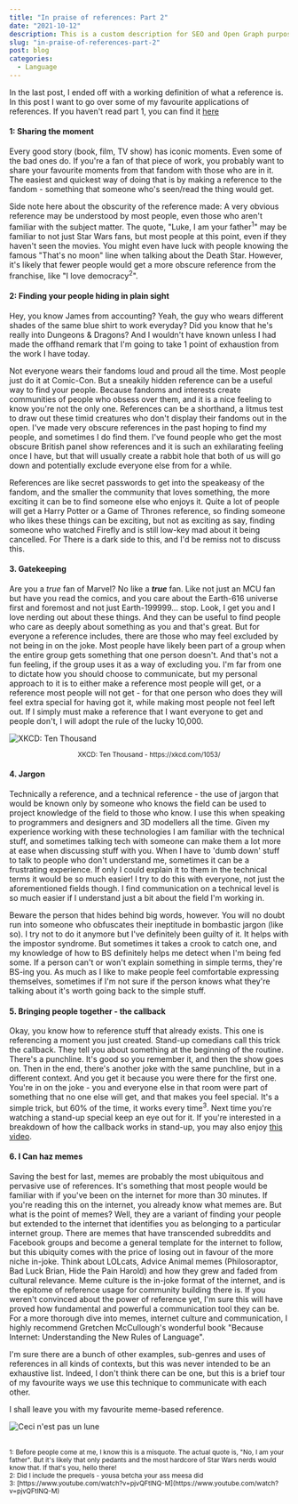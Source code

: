 ```yaml
---
title: "In praise of references: Part 2"
date: "2021-10-12"
description: This is a custom description for SEO and Open Graph purposes, rather than the default generated excerpt. Simply add a description field to the frontmatter.
slug: "in-praise-of-references-part-2"
post: blog
categories:
  - Language
---
```


In the last post, I ended off with a working definition of what a reference is. In this post I want to go over some of my favourite applications of references. If you haven't read part 1, you can find it [here](paraghbhtngr.github.io/blog/in-praise-of-references-part-1)

#### 1: Sharing the moment

Every good story (book, film, TV show) has iconic moments. Even some of the bad ones do. If you're a fan of that piece of work, you probably want to share your favourite moments from that fandom with those who are in it. The easiest and quickest way of doing that is by making a reference to the fandom - something that someone who's seen/read the thing would get.

Side note here about the obscurity of the reference made: A very obvious reference may be understood by most people, even those who aren't familiar with the subject matter. The quote, "Luke, I am your father<sup>1</sup>" may be familiar to not just Star Wars fans, but most people at this point, even if they haven't seen the movies. You might even have luck with people knowing the famous "That's no moon" line when talking about the Death Star. However, it's likely that fewer people would get a more obscure reference from the franchise, like "I love democracy<sup>2</sup>".

#### 2: Finding your people hiding in plain sight

Hey, you know James from accounting? Yeah, the guy who wears different shades of the same blue shirt to work everyday? Did you know that he's really into Dungeons & Dragons? And I wouldn't have known unless I had made the offhand remark that I'm going to take 1 point of exhaustion from the work I have today.

Not everyone wears their fandoms loud and proud all the time. Most people just do it at Comic-Con. But a sneakily hidden reference can be a useful way to find your people. Because fandoms and interests create communities of people who obsess over them, and it is a nice feeling to know you're not the only one. References can be a shorthand, a litmus test to draw out these timid creatures who don't display their fandoms out in the open. I've made very obscure references in the past hoping to find my people, and sometimes I do find them. I've found people who get the most obscure British panel show references and it is such an exhilarating feeling once I have, but that will usually create a rabbit hole that both of us will go down and potentially exclude everyone else from for a while.

References are like secret passwords to get into the speakeasy of the fandom, and the smaller the community that loves something, the more exciting it can be to find someone else who enjoys it. Quite a lot of people will get a Harry Potter or a Game of Thrones reference, so finding someone who likes these things can be exciting, but not as exciting as say, finding someone who watched Firefly and is still low-key mad about it being cancelled. For There is a dark side to this, and I'd be remiss not to discuss this.

#### 3. Gatekeeping

Are you a _true_ fan of Marvel? No like a _**true**_ fan. Like not just an MCU fan but have you read the comics, and you care about the Earth-616 universe first and foremost and not just Earth-199999... stop. Look, I get you and I love nerding out about these things. And they can be useful to find people who care as deeply about something as you and that's great. But for everyone a reference includes, there are those who may feel excluded by not being in on the joke. Most people have likely been part of a group when the entire group gets something that one person doesn't. And that's not a fun feeling, if the group uses it as a way of excluding you. I'm far from one to dictate how you should choose to communicate, but my personal approach to it is to either make a reference most people will get, or a reference most people will not get - for that one person who does they will feel extra special for having got it, while making most people not feel left out. If I simply must make a reference that I want everyone to get and people don't, I will adopt the rule of the lucky 10,000.

![XKCD: Ten Thousand](./ten_thousand.png)

<figcaption align="center">
  <small>XKCD: Ten Thousand - https://xkcd.com/1053/</small>
</figcaption>

#### 4. Jargon

Technically a reference, and a technical reference - the use of jargon that would be known only by someone who knows the field can be used to project knowledge of the field to those who know. I use this when speaking to programmers and designers and 3D modellers all the time. Given my experience working with these technologies I am familiar with the technical stuff, and sometimes talking tech with someone can make them a lot more at ease when discussing stuff with you. When I have to 'dumb down' stuff to talk to people who don't understand me, sometimes it can be a frustrating experience. If only I could explain it to them in the technical terms it would be so much easier! I try to do this with everyone, not just the aforementioned fields though. I find communication on a technical level is so much easier if I understand just a bit about the field I'm working in.

Beware the person that hides behind big words, however. You will no doubt run into someone who obfuscates their ineptitude in bombastic jargon (like so). I try not to do it anymore but I've definitely been guilty of it. It helps with the impostor syndrome. But sometimes it takes a crook to catch one, and my knowledge of how to BS definitely helps me detect when I'm being fed some. If a person can't or won't explain something in simple terms, they're BS-ing you. As much as I like to make people feel comfortable expressing themselves, sometimes if I'm not sure if the person knows what they're talking about it's worth going back to the simple stuff.

#### 5. Bringing people together - the callback

Okay, you know how to reference stuff that already exists. This one is referencing a moment you just created. Stand-up comedians call this trick the callback. They tell you about something at the beginning of the routine. There's a punchline. It's good so you remember it, and then the show goes on. Then in the end, there's another joke with the same punchline, but in a different context. And you get it because you were there for the first one. You're in on the joke - you and everyone else in that room were part of something that no one else will get, and that makes you feel special. It's a simple trick, but 60% of the time, it works every time<sup>3</sup>. Next time you're watching a stand-up special keep an eye out for it. If you're interested in a breakdown of how the callback works in stand-up, you may also enjoy [this video](https://www.youtube.com/watch?v=_IEbXL8QEE8).

#### 6. I Can haz memes

Saving the best for last, memes are probably the most ubiquitous and pervasive use of references. It's something that most people would be familiar with if you've been on the internet for more than 30 minutes. If you're reading this on the internet, you already know what memes are. But what is the point of memes? Well, they are a variant of finding your people but extended to the internet that identifies you as belonging to a particular internet group. There are memes that have transcended subreddits and Facebook groups and become a general template for the internet to follow, but this ubiquity comes with the price of losing out in favour of the more niche in-joke. Think about LOLcats, Advice Animal memes (Philosoraptor, Bad Luck Brian, Hide the Pain Harold) and how they grew and faded from cultural relevance. Meme culture is the in-joke format of the internet, and is the epitome of reference usage for community building there is. If you weren't convinced about the power of reference yet, I'm sure this will have proved how fundamental and powerful a communication tool they can be. For a more thorough dive into memes, internet culture and communication, I highly recommend Gretchen McCullough's wonderful book "Because Internet: Understanding the New Rules of Language".

I'm sure there are a bunch of other examples, sub-genres and uses of references in all kinds of contexts, but this was never intended to be an exhaustive list. Indeed, I don't think there can be one, but this is a brief tour of my favourite ways we use this technique to communicate with each other.

I shall leave you with my favourite meme-based reference.

![Ceci n'est pas un lune](./magritte_lune.webp)

<br />

<small>
1: Before people come at me, I know this is a misquote. The actual quote is, "No, I am your father". But it's likely that only pedants and the most hardcore of Star Wars nerds would know that. If that's you, hello there!<br/>
2: Did I include the prequels - yousa betcha your ass meesa did<br/>
3: [https://www.youtube.com/watch?v=pjvQFtlNQ-M](https://www.youtube.com/watch?v=pjvQFtlNQ-M)

</small>
